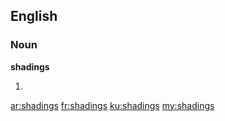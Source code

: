 ==English==

===Noun===
'''shadings'''

# {{plural of|[[shading]]}}

[[ar:shadings]]
[[fr:shadings]]
[[ku:shadings]]
[[my:shadings]]